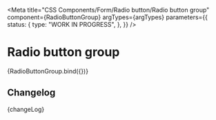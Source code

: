 
<Meta
  title="CSS Components/Form/Radio button/Radio button group"
  component={RadioButtonGroup}
  argTypes={argTypes}
  parameters={{
    status: {
      type: "WORK IN PROGRESS",
    },
  }}
/>

# Radio button group

<Canvas>
  <Story name="Radio button group" args={defaultArgs}>
    {RadioButtonGroup.bind({})}
  </Story>
</Canvas>

<ArgsTable story="Radio button group" />

## Changelog

<Description>{changeLog}</Description>
